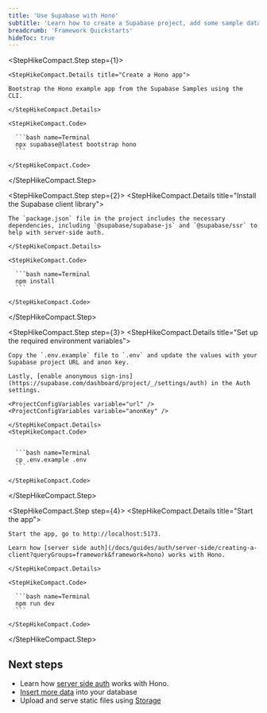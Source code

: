 ```yaml
---
title: 'Use Supabase with Hono'
subtitle: 'Learn how to create a Supabase project, add some sample data to your database, secure it with auth, and query the data from a Hono app.'
breadcrumb: 'Framework Quickstarts'
hideToc: true
---
```


<StepHikeCompact>

  <StepHikeCompact.Step step={1}>

    <StepHikeCompact.Details title="Create a Hono app">

    Bootstrap the Hono example app from the Supabase Samples using the CLI.

    </StepHikeCompact.Details>

    <StepHikeCompact.Code>

      ```bash name=Terminal
      npx supabase@latest bootstrap hono
      ```

    </StepHikeCompact.Code>

  </StepHikeCompact.Step>

  <StepHikeCompact.Step step={2}>
    <StepHikeCompact.Details title="Install the Supabase client library">

    The `package.json` file in the project includes the necessary dependencies, including `@supabase/supabase-js` and `@supabase/ssr` to help with server-side auth.

    </StepHikeCompact.Details>

    <StepHikeCompact.Code>

      ```bash name=Terminal
      npm install
      ```

    </StepHikeCompact.Code>

  </StepHikeCompact.Step>

  <StepHikeCompact.Step step={3}>
    <StepHikeCompact.Details title="Set up the required environment variables">

    Copy the `.env.example` file to `.env` and update the values with your Supabase project URL and anon key.

    Lastly, [enable anonymous sign-ins](https://supabase.com/dashboard/project/_/settings/auth) in the Auth settings.

    <ProjectConfigVariables variable="url" />
    <ProjectConfigVariables variable="anonKey" />

    </StepHikeCompact.Details>
    <StepHikeCompact.Code>


      ```bash name=Terminal
      cp .env.example .env
      ```

    </StepHikeCompact.Code>

  </StepHikeCompact.Step>

  <StepHikeCompact.Step step={4}>
    <StepHikeCompact.Details title="Start the app">

    Start the app, go to http://localhost:5173.

    Learn how [server side auth](/docs/guides/auth/server-side/creating-a-client?queryGroups=framework&framework=hono) works with Hono.

    </StepHikeCompact.Details>

    <StepHikeCompact.Code>

      ```bash name=Terminal
      npm run dev
      ```

    </StepHikeCompact.Code>

  </StepHikeCompact.Step>
</StepHikeCompact>

## Next steps

- Learn how [server side auth](/docs/guides/auth/server-side/creating-a-client?queryGroups=framework&framework=hono) works with Hono.
- [Insert more data](/docs/guides/database/import-data) into your database
- Upload and serve static files using [Storage](/docs/guides/storage)
